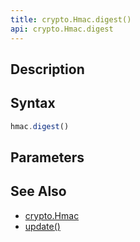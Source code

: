 ```yaml
---
title: crypto.Hmac.digest()
api: crypto.Hmac.digest
---
```


## Description

<Summary/>

## Syntax

``` js
hmac.digest()
```

## Parameters

<Parameters/>

## See Also

* [crypto.Hmac](/reference/api/crypto/Hmac)
* [update()](/reference/api/crypto/Hmac/update)
